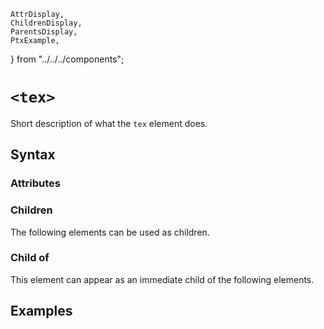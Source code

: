     AttrDisplay,
    ChildrenDisplay,
    ParentsDisplay,
    PtxExample,
} from "../../../components";

# `<tex>`

Short description of what the `tex` element does.

## Syntax

### Attributes

<AttrDisplay name="tex" />

### Children

The following elements can be used as children.

<ChildrenDisplay name="tex" />

### Child of

This element can appear as an immediate child of the following elements.

<ParentsDisplay name="tex" />

## Examples

    